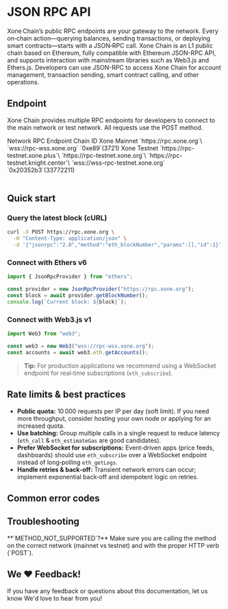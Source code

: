 
# JSON RPC API

<Callout emoji="⚡">
  Xone Chain’s public RPC endpoints are your gateway to the network. Every on‑chain action—querying balances, sending transactions, or deploying smart contracts—starts with a JSON‑RPC call.
</Callout>

<Link className='text-primaryHue' isExternal showAnchorIcon href="/study/xone">Xone Chain is an L1 public chain based on Ethereum</Link>, fully compatible with <Link className='text-primaryHue' isExternal showAnchorIcon href="https://ethereum.org/en/developers/docs/apis/json-rpc/">Ethereum JSON-RPC API</Link>, and supports interaction with mainstream libraries such as <Link className='text-primaryHue' isExternal showAnchorIcon href="https://web3js.readthedocs.io/en/v1.10.0/">Web3.js</Link> and <Link className='text-primaryHue' isExternal showAnchorIcon href="https://docs.ethers.org/v6/">Ethers.js</Link>. Developers can use JSON-RPC to access Xone Chain for account management, transaction sending, smart contract calling, and other operations.

## Endpoint

Xone Chain provides multiple RPC endpoints for developers to connect to the main network or test network. All requests use the POST method.

<div className="overflow-x-auto">
  <Table key={new Date().getTime()} removeWrapper aria-label="json prc endpoint table" className="mt-2">
    <TableHeader>
      <TableColumn key="Network">Network</TableColumn>
      <TableColumn key="Endpoint">RPC Endpoint</TableColumn>
      <TableColumn key="id">Chain ID</TableColumn>
    </TableHeader>
    <TableBody>
      <TableRow key="1">
        <TableCell>Xone Mainnet</TableCell>
        <TableCell>
        `https://rpc.xone.org`\
        `wss://rpc-wss.xone.org`
        </TableCell>
        <TableCell>`0xe89`(3721)</TableCell>
      </TableRow>
      <TableRow key="2">
        <TableCell>Xone Testnet</TableCell>
        <TableCell>
        `https://rpc-testnet.xone.plus`\
        `https://rpc-testnet.xone.org`\
        `https://rpc-testnet.knight.center`\
        `wss://wss-rpc-testnet.xone.org`
        </TableCell>
        <TableCell>`0x20352b3`(33772211)</TableCell>
      </TableRow>
    </TableBody>
  </Table>
</div>

## Quick start

### Query the latest block (cURL)

```bash showLineNumbers copy
curl -X POST https://rpc.xone.org \
  -H "Content-Type: application/json" \
  -d '{"jsonrpc":"2.0","method":"eth_blockNumber","params":[],"id":1}'
```

### Connect with Ethers v6

```js showLineNumbers copy
import { JsonRpcProvider } from "ethers";

const provider = new JsonRpcProvider("https://rpc.xone.org");
const block = await provider.getBlockNumber();
console.log(`Current block: ${block}`);
```

### Connect with Web3.js v1

```js showLineNumbers copy
import Web3 from "web3";

const web3 = new Web3("wss://rpc-wss.xone.org");
const accounts = await web3.eth.getAccounts();
```

> **Tip:** For production applications we recommend using a WebSocket endpoint for real‑time subscriptions (`eth_subscribe`).

## Rate limits & best practices

* **Public quota:** 10 000 requests per IP per day (soft limit). If you need more throughput, consider hosting your own node or applying for an increased quota.
* **Use batching:** Group multiple calls in a single request to reduce latency (`eth_call` & `eth_estimateGas` are good candidates).
* **Prefer WebSocket for subscriptions:** Event‑driven apps (price feeds, dashboards) should use `eth_subscribe` over a WebSocket endpoint instead of long‑polling `eth_getLogs`.
* **Handle retries & back‑off:** Transient network errors can occur; implement exponential back‑off and idempotent logic on retries.

## Common error codes

<ErrorCode />

## Troubleshooting

<Callout emoji="🛠️">
  **`METHOD_NOT_SUPPORTED`?** Make sure you are calling the method on the correct network (mainnet vs testnet) and with the proper HTTP verb (`POST`).
</Callout>

## We ❤️ Feedback!

If you have any feedback or questions about this documentation, <Link className='text-primaryHue' isExternal showAnchorIcon href="/study/contribut">let us know</Link> We'd love to hear from you!
